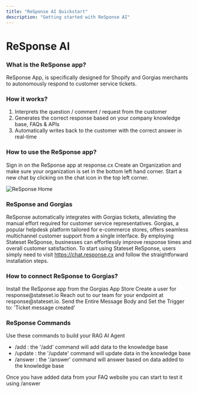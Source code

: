 ```yaml
---
title: "ReSponse AI Quickstart"
description: "Getting started with ReSponse AI"
---
```


# ReSponse AI

### What is the ReSponse app?

ReSponse App, is specifically designed for Shopify and Gorgias merchants to autonomously respond to customer service tickets.

### How it works?

1. Interprets the question / comment / request from the customer
2. Generates the correct response based on your company knowledge base, FAQs & APIs
3. Automatically writes back to the customer with the correct answer in real-time

### How to use the ReSponse app?


<Steps>
  <Step title="Sign in">
    Sign in on the ReSponse app at response.cx
  </Step>
  <Step title="Create an Organization">
    Create an Organization and make sure your organization is set in the bottom left hand corner.
  </Step>
  <Step title="Start a New Chat">
    Start a new chat by clicking on the chat icon in the top left corner.
  </Step>
</Steps>

![ReSponse Home](/images/response/superpowers_28.png)

### ReSponse and Gorgias

ReSponse automatically integrates with Gorgias tickets, alleviating the manual effort required for customer service representatives. Gorgias, a popular helpdesk platform tailored for e-commerce stores, offers seamless multichannel customer support from a single interface. By employing Stateset ReSponse, businesses can effortlessly improve response times and overall customer satisfaction.
To start using Stateset ReSponse, users simply need to visit https://chat.response.cx and follow the straightforward installation steps.

### How to connect ReSponse to Gorgias?

<Steps>
  <Step title="Install the App">
    Install the ReSponse app from the Gorgias App Store
  </Step>
  <Step title="Second Step">
    Create a user for response@stateset.io
  </Step>
  <Step title="Create a HTTP integration in Gorgias">
    Reach out to our team for your endpoint at response@stateset.io. Send the Entire Message Body and Set the Trigger to: 'Ticket message created'
  </Step>
</Steps>

### ReSponse Commands

<Tip>Use these commands to build your RAG AI Agent</Tip>

- /add : the '/add' command will add data to the knowledge base
- /update : the '/update' command will update data in the knowledge base
- /answer : the '/answer' command will answer based on data added to the knowledge base

Once you have added data from your FAQ website you can start to test it using /answer


